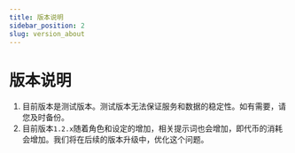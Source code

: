 ```yaml
---
title: 版本说明
sidebar_position: 2
slug: version_about
---
```


# 版本说明

1. 目前版本是测试版本。测试版本无法保证服务和数据的稳定性。如有需要，请您及时备份。
2. 目前版本`1.2.x`随着角色和设定的增加，相关提示词也会增加，即代币的消耗会增加。我们将在后续的版本升级中，优化这个问题。
